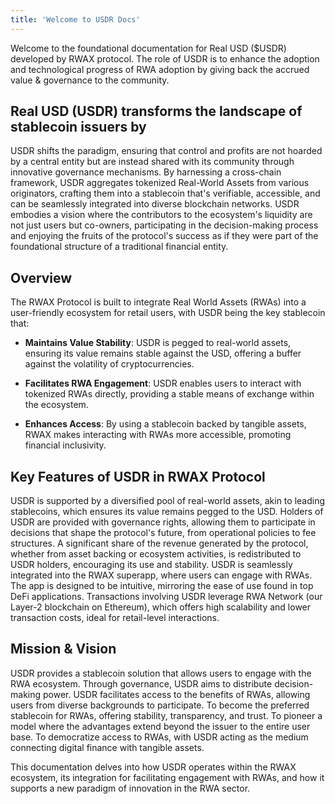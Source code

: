 ```yaml
---
title: 'Welcome to USDR Docs'
---
```


Welcome to the foundational documentation for Real USD ($USDR) developed by RWAX protocol. The role of USDR is to enhance the adoption and technological progress of RWA adoption by giving back the accrued value & governance to the community.

## Real USD (USDR) transforms the landscape of stablecoin issuers by

<CardGroup cols={1}>
  <Card title="Fostering a Community-Centric Approach">
    USDR shifts the paradigm, ensuring that control and profits are not hoarded by a central entity but are instead shared with its community through innovative governance mechanisms.
  </Card>
  
  <Card title="Crafting a Seamless RWA Ecosystem">
   By harnessing a cross-chain framework, USDR aggregates tokenized Real-World Assets from various originators, crafting them into a stablecoin that's verifiable, accessible, and can be seamlessly integrated into diverse blockchain networks.
  </Card>
  
  <Card title="Inclusive Ownership Dynamics">
    USDR embodies a vision where the contributors to the ecosystem's liquidity are not just users but co-owners, participating in the decision-making process and enjoying the fruits of the protocol's success as if they were part of the foundational structure of a traditional financial entity.
  </Card>
</CardGroup>


## Overview

<Note>
The RWAX Protocol is built to integrate Real World Assets (RWAs) into a user-friendly ecosystem for retail users, with USDR being the key stablecoin that:
</Note>

- **Maintains Value Stability**: USDR is pegged to real-world assets, ensuring its value remains stable against the USD, offering a buffer against the volatility of cryptocurrencies.

- **Facilitates RWA Engagement**: USDR enables users to interact with tokenized RWAs directly, providing a stable means of exchange within the ecosystem.

- **Enhances Access**: By using a stablecoin backed by tangible assets, RWAX makes interacting with RWAs more accessible, promoting financial inclusivity.


## Key Features of USDR in RWAX Protocol

<CardGroup cols={2}>
  <Card title="Asset-Backed Stability">
    USDR is supported by a diversified pool of real-world assets, akin to leading stablecoins, which ensures its value remains pegged to the USD.
  </Card>
  
  <Card title="Community Governance">
    Holders of USDR are provided with governance rights, allowing them to participate in decisions that shape the protocol's future, from operational policies to fee structures.
  </Card>
  
  <Card title="Revenue Sharing">
    A significant share of the revenue generated by the protocol, whether from asset backing or ecosystem activities, is redistributed to USDR holders, encouraging its use and stability.
  </Card>
  
  <Card title="Superapp Integration">
    USDR is seamlessly integrated into the RWAX superapp, where users can engage with RWAs. The app is designed to be intuitive, mirroring the ease of use found in top DeFi applications.
  </Card>
  
  <Card title="Layer-2 Scalability">
    Transactions involving USDR leverage RWA Network (our Layer-2 blockchain on Ethereum), which offers high scalability and lower transaction costs, ideal for retail-level interactions.
  </Card>
</CardGroup>

## Mission & Vision

<Tabs>
  <Tab title="Mission">
    <CardGroup cols={1}>
      <Card title="Empower User Participation">
        USDR provides a stablecoin solution that allows users to engage with the RWA ecosystem.
      </Card>
      <Card title="Decentralize Financial Control">
        Through governance, USDR aims to distribute decision-making power.
      </Card>
      <Card title="Promote Economic Inclusion">
        USDR facilitates access to the benefits of RWAs, allowing users from diverse backgrounds to participate.
      </Card>
    </CardGroup>
  </Tab>
  <Tab title="Vision">
    <CardGroup cols={1}>
      <Card title="Go-to Stablecoin for RWAs">
        To become the preferred stablecoin for RWAs, offering stability, transparency, and trust.
      </Card>
      <Card title="Pioneer New Model">
        To pioneer a model where the advantages extend beyond the issuer to the entire user base.
      </Card>
      <Card title="Democratize Access">
        To democratize access to RWAs, with USDR acting as the medium connecting digital finance with tangible assets.
      </Card>
    </CardGroup>
  </Tab>
</Tabs> 

This documentation delves into how USDR operates within the RWAX ecosystem, its integration for facilitating engagement with RWAs, and how it supports a new paradigm of innovation in the RWA sector.
